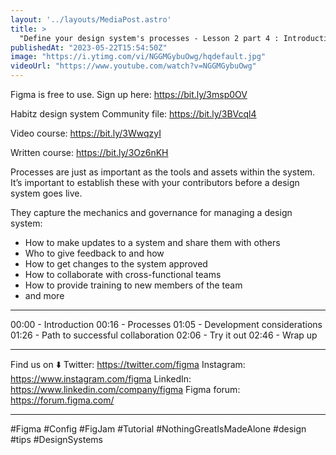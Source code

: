 ```yaml
---
layout: '../layouts/MediaPost.astro'
title: >
  "Define your design system's processes - Lesson 2 part 4 : Introduction to design systems"
publishedAt: "2023-05-22T15:54:50Z"
image: "https://i.ytimg.com/vi/NGGMGybuOwg/hqdefault.jpg"
videoUrl: "https://www.youtube.com/watch?v=NGGMGybuOwg"
---
```

Figma is free to use. Sign up here: https://bit.ly/3msp0OV

Habitz design system Community file: https://bit.ly/3BVcql4

Video course: https://bit.ly/3WwqzyI

Written course: https://bit.ly/3Oz6nKH

Processes are just as important as the tools and assets within the system. It’s important to establish these with your contributors before a design system goes live.

They capture the mechanics and governance for managing a design system:

- How to make updates to a system and share them with others
- Who to give feedback to and how
- How to get changes to the system approved
- How to collaborate with cross-functional teams
- How to provide training to new members of the team
- and more

____________________________________________________

00:00 - Introduction
00:16 - Processes
01:05 - Development considerations
01:26 - Path to successful collaboration
02:06 - Try it out
02:46 - Wrap up

____________________________________________________

Find us on ⬇️
Twitter: https://twitter.com/figma
Instagram: https://www.instagram.com/figma
LinkedIn: https://www.linkedin.com/company/figma
Figma forum: https://forum.figma.com/

____________________________________________________


#Figma #Config #FigJam #Tutorial #NothingGreatIsMadeAlone #design #tips #DesignSystems
